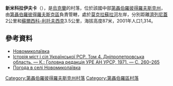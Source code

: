 {{coord|48|18|30|N|34|52|2|E|scale:10000_region:UA|display=title}}



'''新米科拉伊夫卡'''（{{lang-uk|Новомиколаївка}}），是[[烏克蘭|烏克蘭]]的村落，位於該國中部[[第聶伯羅彼得羅夫斯克州|第聶伯羅彼得羅夫斯克州]]，由[[第聶伯羅彼得羅夫斯克區|第聶伯羅彼得羅夫斯克區]]負責管轄，處於[[莫克拉蘇拉河|莫克拉蘇拉河]]左岸，分別距離[[濟列尼蓋_(第聶伯羅彼得羅夫斯克區)|濟列尼蓋]]2公里和[[蘇爾西科-利托夫西克|蘇爾西科-利托夫西克]]3.5公里，海拔高度87米，2001年人口1,314。

==參考資料==
* [http://gska2.rada.gov.ua/pls/z7502/A005?rdat1=20.10.2003&rf7571=5322 Новомиколаївка]{{dead link|date=2018年3月 |bot=InternetArchiveBot |fix-attempted=yes }}
* [https://web.archive.org/web/20120904012715/http://www.igsu.org.ua/Dnepropetrovskaja.obl/Dnepropetrovskij.rajon/Sursko-Litovskoe.html Історія міст і сіл Української РСР. Том 4. Дніпропетровська область. — К.: Головна редакція УРЕ АН УРСР, 1971. — С. 260–265]
* [http://weather.in.ua/ua/dnepropetrovskaja/17738 Погода в селі Новомиколаївка] {{Wayback|url=http://weather.in.ua/ua/dnepropetrovskaja/17738 |date=20160607084311 }}

{{DEFAULTSORT:Новомиколаївка}}
[[Category:第聶伯羅彼得羅夫斯克州村落|Category:第聶伯羅彼得羅夫斯克州村落]]
[[Category:第聶伯羅區村落|Category:第聶伯羅區村落]]


{{Dnipropetrovsk-geo-stub}}